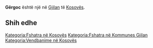 {{Fshat në 
 | Emri                = Gërgoc
 | EmriAlt                = 
 | NAME_SHORT_FORM=      
 | NAME_GENERIC=      
 | NAME_SORT_NAME_RO=      GERGOC
 | FULL_NAME_RO = Gërgoc
 | FULL_NAME_ND_RO=Gergoc
 | SORT_NAME_RG=GERGOC
 | FULL_NAME_RG=Gërgoc
 | FULL_NAME_ND_RG=Gergoc
 | SRP_NAME_SHORT_FORM=      
 | SRP_NAME_GENERIC=      
 | SRP_NAME_SORT_NAME_RO=      
 | SRP_FULL_NAME_RO = 
 | SRP_FULL_NAME_ND_RO=
 | SRP_SORT_NAME_RG=
 | SRP_FULL_NAME_RG=
 | SRP_FULL_NAME_ND_RG=
 | Emri (Rasa dhanore) = 
 | Figura              = 
 | Shteti              = Kosovo
 | Komuna              = Gjilan
 | Kodi postar         = 
 | Sipërfaqja          = 

 | Popullsia           = 

 | Regj. i popullsisë  = 
 | Dend. e popullsisë  = 
 | Faqja zyrtare       = 
 <!--- Koordinatat ----> 
 | Gjerësia            = 42.509722
 | Gjatësia            = 20.455
 | Lartësia            = 
}}
'''Gërgoc''' është një [[]] në [[Gjilan]] të [[Kosovës]].

<!-- == Gjeografia == -->
<!-- == Historia == -->
<!-- == Demografia == -->
== Shih edhe ==
{{Komuna Gjilan}}
{{Kosovo-Administrata-Cung}}

[[Kategoria:Fshatra në Kosovës]]
[[Kategoria:Fshatra në Kommunes Gjilan]]
[[Kategoria:Vendbanime në Kosovës]]